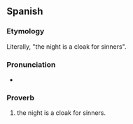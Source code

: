 ==Spanish==

===Etymology===
Literally, "the night is a cloak for sinners".

===Pronunciation===
* {{audio|es|Es-chile-lanocheescapadepecadores.ogg|Audio (Chile)}}

===Proverb===
{{head|es|proverb|head=[[la]] [[noche]] [[es]] [[capa]] [[de]] [[pecadores]]}}

# the night is a cloak for sinners. <!-- Is there a better English translation? -->